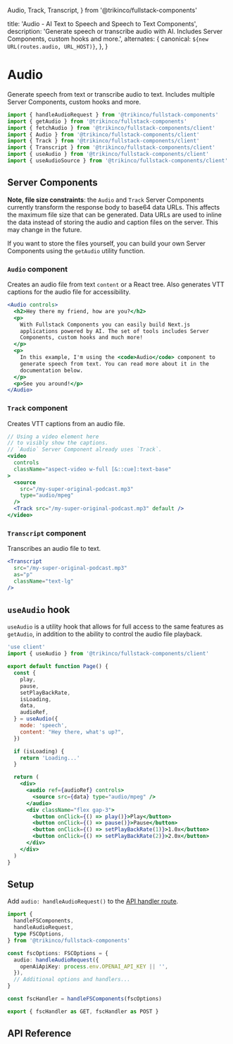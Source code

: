   Audio,
  Track,
  Transcript,
} from '@trikinco/fullstack-components'

  title:
    'Audio - AI Text to Speech and Speech to Text Components',
  description:
    'Generate speech or transcribe audio with AI. Includes Server Components, custom hooks and more.',
  alternates: {
    canonical: `${new URL(routes.audio, URL_HOST)}`,
  },
}

# Audio

Generate speech from text or transcribe audio to text. Includes multiple Server Components, custom hooks and more.

```jsx
import { handleAudioRequest } from '@trikinco/fullstack-components'
import { getAudio } from '@trikinco/fullstack-components'
import { fetchAudio } from '@trikinco/fullstack-components/client'
import { Audio } from '@trikinco/fullstack-components/client'
import { Track } from '@trikinco/fullstack-components/client'
import { Transcript } from '@trikinco/fullstack-components/client'
import { useAudio } from '@trikinco/fullstack-components/client'
import { useAudioSource } from '@trikinco/fullstack-components/client'
```

## Server Components

**Note, file size constraints**: the `Audio` and `Track` Server Components currently transform the response body to base64 data URLs.
This affects the maximum file size that can be generated.
Data URLs are used to inline the data instead of storing the audio and caption files on the server. This may change in the future.

If you want to store the files yourself, you can build your own Server Components using the `getAudio` utility function.

### `Audio` component

Creates an audio file from text `content` or a React tree. Also generates VTT captions for the audio file for accessibility.

<Example>
  <Audio
    disclosure={
      <small className="block italic text-xs mt-2">
        This audio is AI-generated and not a human voice.
      </small>
    }
    controls
  >
    <h2>Hey there my friend, how are you?</h2>
    <p>
      With Fullstack Components you can easily build Next.js
      applications powered by AI. The set of tools includes Server
      Components, custom hooks and much more!
    </p>
    <p>
      In this example, I'm using the <code>Audio</code> component
      to generate speech from text. You can read more about it in
      the documentation below.
    </p>
    <p>See you around!</p>
  </Audio>
</Example>

```jsx
<Audio controls>
  <h2>Hey there my friend, how are you?</h2>
  <p>
    With Fullstack Components you can easily build Next.js
    applications powered by AI. The set of tools includes Server
    Components, custom hooks and much more!
  </p>
  <p>
    In this example, I'm using the <code>Audio</code> component to
    generate speech from text. You can read more about it in the
    documentation below.
  </p>
  <p>See you around!</p>
</Audio>
```

### `Track` component

Creates VTT captions from an audio file.

<Example>
  <CenteredTrackCues />
</Example>

```jsx {12}
// Using a video element here
// to visibly show the captions.
// `Audio` Server Component already uses `Track`.
<video
  controls
  className="aspect-video w-full [&::cue]:text-base"
>
  <source
    src="/my-super-original-podcast.mp3"
    type="audio/mpeg"
  />
  <Track src="/my-super-original-podcast.mp3" default />
</video>
```

### `Transcript` component

Transcribes an audio file to text.

<Example>
  <Transcript
    src="/assets/audio-speech.mp3"
    as="p"
    className="text-lg"
  />
</Example>

```jsx
<Transcript
  src="/my-super-original-podcast.mp3"
  as="p"
  className="text-lg"
/>
```

## `useAudio` hook

`useAudio` is a utility hook that allows for full access to the same features as `getAudio`, in addition to the ability to control the audio file playback.

```jsx
'use client'
import { useAudio } from '@trikinco/fullstack-components/client'

export default function Page() {
  const {
    play,
    pause,
    setPlayBackRate,
    isLoading,
    data,
    audioRef,
  } = useAudio({
    mode: 'speech',
    content: "Hey there, what's up?",
  })

  if (isLoading) {
    return 'Loading...'
  }

  return (
    <div>
      <audio ref={audioRef} controls>
        <source src={data} type="audio/mpeg" />
      </audio>
      <div className="flex gap-3">
        <button onClick={() => play()}>Play</button>
        <button onClick={() => pause()}>Pause</button>
        <button onClick={() => setPlayBackRate(1)}>1.0x</button>
        <button onClick={() => setPlayBackRate(2)}>2.0x</button>
      </div>
    </div>
  )
}
```

## Setup

Add `audio: handleAudioRequest()` to the [API handler route](/docs/get-started/#setup).

```ts title="app/api/fsutils/[...fscomponents]/route.ts"
import {
  handleFSComponents,
  handleAudioRequest,
  type FSCOptions,
} from '@trikinco/fullstack-components'

const fscOptions: FSCOptions = {
  audio: handleAudioRequest({
    openAiApiKey: process.env.OPENAI_API_KEY || '',
  }),
  // Additional options and handlers...
}

const fscHandler = handleFSComponents(fscOptions)

export { fscHandler as GET, fscHandler as POST }
```

## API Reference

<TypeInfoToText
  path="handlers/audio/models.d.ts"
  name="AudioOptions"
  description="Audio API handler route options."
/>

<TypeInfoToText
  path="handlers/audio/models.d.ts"
  name="AudioRequestBody"
  description="Audio request body."
/>

<TypeInfoToText
  path="types/audio.d.ts"
  name="AudioSpeechModeRequestBody"
  description="Audio request body when using `speech` mode to generate audio from text."
/>

<TypeInfoToText
  path="types/audio.d.ts"
  name="AudioTranscriptionModeRequestBody"
  description="Audio request body when using `transcript` mode to generate text from audio."
/>

<TypeInfoToText
  path="types/audio.d.ts"
  name="AudioTranslationModeRequestBody"
  description="Audio request body when using `translation` mode to translate audio into English."
/>

<TypeInfoToText path="components/Audio.d.ts" name="AudioProps" />

<TypeInfoToText path="components/Audio.d.ts" name="Audio" />

<TypeInfoToText path="components/Track.d.ts" name="TrackProps" />

<TypeInfoToText path="components/Track.d.ts" name="Track" />

<TypeInfoToText
  path="components/Transcript.d.ts"
  name="TranscriptProps"
/>

<TypeInfoToText
  path="components/Transcript.d.ts"
  name="Transcript"
/>

<TypeInfoToText
  path="handlers/audio/useAudio.d.ts"
  name="useAudio"
/>

<TypeInfoToText
  path="handlers/audio/useAudioSource.d.ts"
  name="useAudioSource"
/>

<TypeInfoToText
  path="handlers/audio/audioClient.d.ts"
  name="getAudio"
/>

<TypeInfoToText
  path="handlers/audio/fetchers.d.ts"
  name="fetchAudio"
/>
